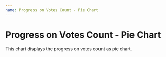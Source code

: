 ```yaml
---
name: Progress on Votes Count - Pie Chart
---
```



# Progress on Votes Count - Pie Chart

This chart displays the progress on votes count as pie chart.

<Playground>
    <PieChart width="600" height="220"/>
    <PieChartEmbed />
</Playground>
